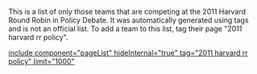 This is a list of only those teams that are competing at the 2011 Harvard Round Robin in Policy Debate. It was automatically generated using tags and is not an official list. To add a team to this list, tag their page "2011 harvard rr policy".

[[include component="pageList" hideInternal="true" tag="2011 harvard rr policy" limit="1000" ]]